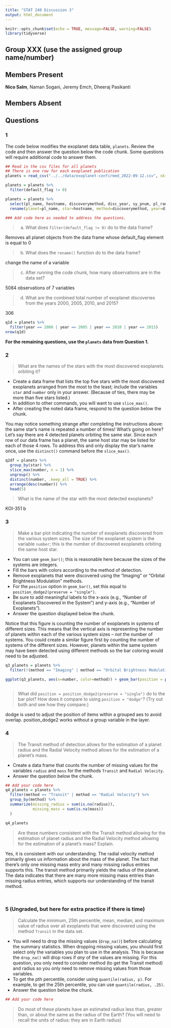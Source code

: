 ```yaml
---
title: "STAT 240 Discussion 3"
output: html_document
---
```


```r
knitr::opts_chunk$set(echo = TRUE, message=FALSE, warning=FALSE)
library(tidyverse)
```


## Group XXX (use the assigned group name/number)

## Members Present

**Nico Salm**, Naman Sogani, Jeremy Emch, Dheeraj Pasikanti

## Members Absent



## Questions


### 1

The code below modifies the exoplanet data table, `planets`.  Review the code and then answer the question below the code chunk.  Some questions will require additional code to answer them.


```r
## Read in the csv files for all planets
## There is one row for each exoplanet publication
planets = read_csv("../../data/exoplanet-confirmed_2022-09-12.csv", skip=124)

planets = planets %>%
  filter(default_flag != 0)

planets = planets %>%
  select(pl_name, hostname, discoverymethod, disc_year, sy_pnum, pl_rade, pl_bmasse) %>%
  rename(planet=pl_name, star=hostname, method=discoverymethod, year=disc_year, number=sy_pnum, radius=pl_rade, mass=pl_bmasse)

### Add code here as needed to address the questions.
```

> (a) What does `filter(default_flag != 0)` do to the data frame?

Removes all planet objects from the data frame whose default_flag element is equal to 0

> (b) What does the `rename()` function do to the data frame?

change the name of a variable

> (c) After running the code chunk, how many observations are in the data set?

5084 observations of 7 variables

> (d) What are the combined total number of exoplanet discoveries from the years 2000, 2005, 2010, and 2015?

306

```r
q1d = planets %>%
  filter(year == 2000 | year == 2005 | year == 2010 | year == 2015)
nrow(q1d)
```

**For the remaining questions, use the `planets` data from Question 1.**



### 2

> What are the names of the stars with the most discovered exoplanets orbiting it?

- Create a data frame that lists the top five stars with the most discovered exoplanets arranged from the most to the least; include the variables `star` and `number` only in your answer.   (Because of ties, there may be more than five stars listed.)
- In addition to other commands, you will want to use `slice_max()`.
- After creating the noted data frame, respond to the question below the chunk.

You may notice something strange after completing the instructions above:  the same star's name is repeated a number of times!  What's going on here?  Let's say there are 4 detected planets orbiting the same star.  Since each row of our data frame has a planet, the same host star may be listed for each of those 4 rows.  To address this and only display the star's name once, use the `distinct()` command before the `slice_max()`.

```r
q2df = planets %>% 
  group_by(star) %>%
  slice_max(number, n = 1) %>%
  ungroup() %>%
  distinct(number, .keep_all = TRUE) %>%
  arrange(desc(number)) %>%
  head(5)
```

> What is the name of the star with the most detected exoplanets?

KOI-351 b


### 3

> Make a bar plot indicating the number of exoplanets discovered from the various system sizes.  The size of the exoplanet system is the variable `number`; this is the number of discovered exoplanets orbiting the same host star.

- You can use `geom_bar()`; this is reasonable here because the sizes of the systems are integers.
- Fill the bars with colors according to the method of detection.
- Remove exoplanets that were discovered using the "Imaging" or "Orbital Brightness Modulation" methods.
- For the `position` option in `geom_bar()`, set this equal to `position_dodge2(preserve = "single")`.
- Be sure to add meaningful labels to the x-axis (e.g., "Number of Exoplanets Discovered in the System") and y-axis (e.g., "Number of Exoplanets").
- Answer the question displayed below the chunk.

Notice that this figure is counting the number of exoplanets in systems of different sizes.  This means that the vertical axis is representing the number of planets within each of the various  system sizes -- *not* the number of systems.  You could create a similar figure first by counting the number of systems of the different sizes.  However, planets within the same system may have been detected using different methods so the bar coloring would need to be adjusted.

```r
q3_planets = planets %>%
  filter(!(method == "Imaging" | method == "Orbital Brightness Modulation"))

ggplot(q3_planets, aes(x=number, color=method)) + geom_bar(position = position_dodge2(preserve = "single"))
  
```

>  What did `position = position_dodge2(preserve = "single")` do to the bar plot?  How does it compare to using `position = "dodge"`? (Try out both and see how they compare.)

dodge is used to adjust the position of items within a grouped aes to avoid overlap. 
position_dodge2 works without a group variable in the layer.


### 4

> The Transit method of detection allows for the estimation of a planet radius and the Radial Velocity method allows for the estimation of a planet's mass.

-  Create a data frame that counts the number of missing values for the variables  `radius` and `mass` for the methods `Transit` and `Radial Velocity`.
-  Answer the question below the chunk.

```r
## Add your code here
q4_planets = planets %>%
  filter(method == "Transit" | method == "Radial Velocity") %>%
  group_by(method) %>%
  summarize(missing_radius = sum(is.na(radius)),
            missing_mass = sum(is.na(mass))
  )

q4_planets
```

> Are these numbers consistent with the Transit method allowing for the estimation of planet radius and the Radial Velocity method allowing for the estimation of a planet's mass?  Explain.

Yes, it is consistent with our understanding. The radial velocity method primarily gives us information about the mass of the planet. The fact that there's only one missing mass entry and many missing radius entries supports this. The transit method primarily yields the radius of the planet. The data indicates that there are many more missing mass entries than missing radius entries, which supports our understanding of the transit method.

<br/>


### 5 (Ungraded, but here for extra practice if there is time)

> Calculate the minimum, 25th percentile, mean, median, and maximum value of radius over all exoplanets that were discovered using the method `Transit` in the data set.

-  You will need to drop the missing values (`drop_na()`) before calculating the summary statistics.  When dropping missing values, you should first select only the variables you plan to use in the analysis.  This is because the `drop_na()` will drop rows if *any* of the values are missing.  For this question, you only need to consider method (to get the Transit method) and radius so you only need to remove missing values from those variables.
- To get the pth percentile, consider using `quantile(radius, p)`.  For example, to get the 25th percentile, you can use `quantile(radius, .25)`.
-  Answer the question below the chunk.

```r
## Add your code here
```

> Do most of these planets have an estimated radius less than, greater than, or about the same as the radius of the Earth?  (You will need to recall the units of radius:  they are in Earth radius)

